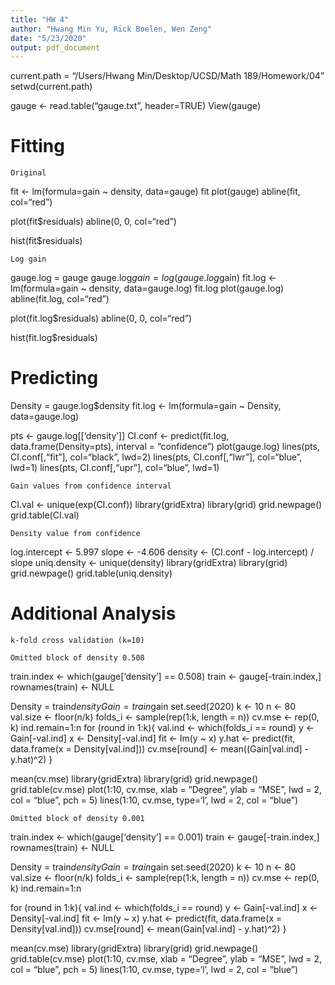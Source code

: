 ---
title: "HW 4"
author: "Hwang Min Yu, Rick Boelen, Wen Zeng"
date: "5/23/2020"
output: pdf_document
---
current.path = "/Users/Hwang Min/Desktop/UCSD/Math 189/Homework/04"
setwd(current.path)

gauge <- read.table("gauge.txt", header=TRUE)
View(gauge)

# Fitting
```
Original
```
fit <- lm(formula=gain ~ density, data=gauge)
fit
plot(gauge) 
abline(fit, col="red")

plot(fit$residuals)
abline(0, 0, col="red")

hist(fit$residuals)

```
Log gain
```
gauge.log = gauge
gauge.log$gain = log(gauge.log$gain)
fit.log <- lm(formula=gain ~ density, data=gauge.log)
fit.log
plot(gauge.log) 
abline(fit.log, col="red")

plot(fit.log$residuals)
abline(0, 0, col="red")

hist(fit.log$residuals)

# Predicting
Density = gauge.log$density
fit.log <- lm(formula=gain ~ Density, data=gauge.log)

pts <- gauge.log[['density']]
CI.conf <- predict(fit.log, data.frame(Density=pts), interval = "confidence")
plot(gauge.log)
lines(pts, CI.conf[,"fit"], col="black", lwd=2)
lines(pts, CI.conf[,"lwr"], col="blue", lwd=1) 
lines(pts, CI.conf[,"upr"], col="blue", lwd=1)

```
Gain values from confidence interval
```
CI.val <- unique(exp(CI.conf))
library(gridExtra)
library(grid)
grid.newpage()
grid.table(CI.val)
```
Density value from confidence
```
log.intercept <- 5.997
slope <- -4.606
density <- (CI.conf - log.intercept) / slope
uniq.density <- unique(density)
library(gridExtra)
library(grid)
grid.newpage()
grid.table(uniq.density)

# Additional Analysis
```
k-fold cross validation (k=10)
```
```
Omitted block of density 0.508
```
train.index <- which(gauge['density'] == 0.508)
train <- gauge[-train.index,]
rownames(train) <- NULL

Density = train$density
Gain = train$gain
set.seed(2020)
k <- 10
n <- 80
val.size <- floor(n/k)
folds_i <- sample(rep(1:k, length = n))
cv.mse <- rep(0, k)
ind.remain=1:n
for (round in 1:k){
  val.ind <- which(folds_i == round)
  y <- Gain[-val.ind]
  x <- Density[-val.ind]
  fit <- lm(y ~ x)
  y.hat <- predict(fit, data.frame(x = Density[val.ind]))
  cv.mse[round] <- mean((Gain[val.ind] - y.hat)^2)
}

mean(cv.mse)
library(gridExtra)
library(grid)
grid.newpage()
grid.table(cv.mse)
plot(1:10, cv.mse, xlab = "Degree", ylab = "MSE", lwd = 2, col = "blue", pch = 5)
lines(1:10, cv.mse, type='l', lwd = 2, col = "blue")

```
Omitted block of density 0.001
```
train.index <- which(gauge['density'] == 0.001)
train <- gauge[-train.index,]
rownames(train) <- NULL

Density = train$density
Gain = train$gain
set.seed(2020)
k <- 10
n <- 80
val.size <- floor(n/k)
folds_i <- sample(rep(1:k, length = n))
cv.mse <- rep(0, k)
ind.remain=1:n

for (round in 1:k){
  val.ind <- which(folds_i == round)
  y <- Gain[-val.ind]
  x <- Density[-val.ind]
  fit <- lm(y ~ x)
  y.hat <- predict(fit, data.frame(x = Density[val.ind]))
  cv.mse[round] <- mean(Gain[val.ind] - y.hat)^2)
}

mean(cv.mse)
library(gridExtra)
library(grid)
grid.newpage()
grid.table(cv.mse)
plot(1:10, cv.mse, xlab = "Degree", ylab = "MSE", lwd = 2, col = "blue", pch = 5)
lines(1:10, cv.mse, type='l', lwd = 2, col = "blue")